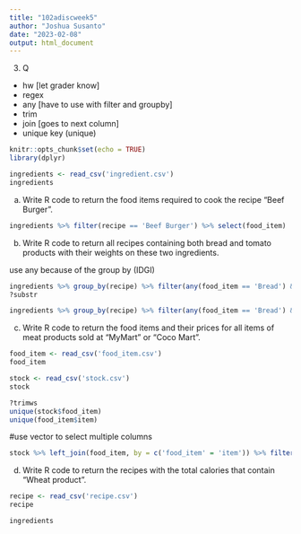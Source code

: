 ```yaml
---
title: "102adiscweek5"
author: "Joshua Susanto"
date: "2023-02-08"
output: html_document
---
```



3. Q
- hw [let grader know]
- regex
- any [have to use with filter and groupby]
- trim 
- join [goes to next column]
- unique key (unique)

```r
knitr::opts_chunk$set(echo = TRUE)
library(dplyr)
```


```r
ingredients <- read_csv('ingredient.csv')
ingredients
```


a. Write R code to return the food items required to cook the recipe “Beef Burger”.
```r
ingredients %>% filter(recipe == 'Beef Burger') %>% select(food_item)
```

b. Write R code to return all recipes containing both bread and tomato products with their
weights on these two ingredients.

use any because of the group by (IDGI)
```r
ingredients %>% group_by(recipe) %>% filter(any(food_item == 'Bread') & any(food_item == 'Tomato' | food_item == 'Tomato Sauce'))
?substr
```

```r
ingredients %>% group_by(recipe) %>% filter(any(food_item == 'Bread') & any(substr(food_item, 1, 6) == 'Tomato')) %>% filter(food_item == 'Bread' | substr(food_item, 1, 6) == 'Tomato') %>% group_by(recipe) %>% summarize(total_weight = sum(`weight (oz)`))
```

c. Write R code to return the food items and their prices for all items of meat products sold at
“MyMart” or “Coco Mart”.

```r
food_item <- read_csv('food_item.csv')
food_item
```

```r
stock <- read_csv('stock.csv')
stock
```

```r
?trimws
unique(stock$food_item)
unique(food_item$item)
```

#use vector to select multiple columns
```r
stock %>% left_join(food_item, by = c('food_item' = 'item')) %>% filter(type == 'Meat', (shop == 'MyMart' | shop == 'Coco Mart')) %>% select(c(food_item, shop, `price (US dollars per lb)`))
```


d. Write R code to return the recipes with the total calories that contain “Wheat product”.

```r
recipe <- read_csv('recipe.csv')
recipe
```

```r
ingredients 
```

